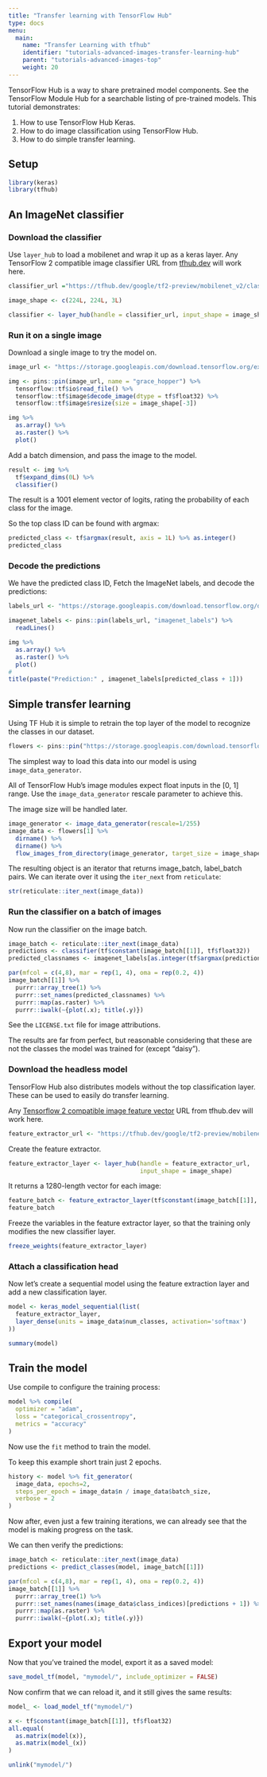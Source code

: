 ```yaml
---
title: "Transfer learning with TensorFlow Hub"
type: docs
menu:
  main:
    name: "Transfer Learning with tfhub"
    identifier: "tutorials-advanced-images-transfer-learning-hub"
    parent: "tutorials-advanced-images-top"
    weight: 20
---
```


TensorFlow Hub is a way to share pretrained model components. See the TensorFlow Module Hub for a searchable listing of pre-trained models. This tutorial demonstrates:

1. How to use TensorFlow Hub Keras.
2. How to do image classification using TensorFlow Hub.
3. How to do simple transfer learning.

## Setup

```r
library(keras)
library(tfhub)
```

## An ImageNet classifier

### Download the classifier

Use `layer_hub` to load a mobilenet and wrap it up as a keras layer. Any TensorFlow 2 compatible image classifier URL from [tfhub.dev](https://tfhub.dev) will work here.

```r
classifier_url ="https://tfhub.dev/google/tf2-preview/mobilenet_v2/classification/2"

image_shape <- c(224L, 224L, 3L)

classifier <- layer_hub(handle = classifier_url, input_shape = image_shape)
```

### Run it on a single image

Download a single image to try the model on.

```r
image_url <- "https://storage.googleapis.com/download.tensorflow.org/example_images/grace_hopper.jpg"

img <- pins::pin(image_url, name = "grace_hopper") %>%
  tensorflow::tf$io$read_file() %>% 
  tensorflow::tf$image$decode_image(dtype = tf$float32) %>% 
  tensorflow::tf$image$resize(size = image_shape[-3])
```

```r
img %>% 
  as.array() %>% 
  as.raster() %>% 
  plot()
```

Add a batch dimension, and pass the image to the model.

```r
result <- img %>% 
  tf$expand_dims(0L) %>% 
  classifier()
```

The result is a 1001 element vector of logits, rating the probability of each class for the image.

So the top class ID can be found with argmax:

```r
predicted_class <- tf$argmax(result, axis = 1L) %>% as.integer()
predicted_class
```

### Decode the predictions

We have the predicted class ID, Fetch the ImageNet labels, and decode the predictions:

```r
labels_url <- "https://storage.googleapis.com/download.tensorflow.org/data/ImageNetLabels.txt"

imagenet_labels <- pins::pin(labels_url, "imagenet_labels") %>% 
  readLines()
```

```r
img %>% 
  as.array() %>% 
  as.raster() %>% 
  plot()
# 
title(paste("Prediction:" , imagenet_labels[predicted_class + 1]))
```

## Simple transfer learning

Using TF Hub it is simple to retrain the top layer of the model to recognize the classes in our dataset.

```r
flowers <- pins::pin("https://storage.googleapis.com/download.tensorflow.org/example_images/flower_photos.tgz", "flower_photos")
```

The simplest way to load this data into our model is using `image_data_generator`.

All of TensorFlow Hub's image modules expect float inputs in the [0, 1] range. Use the `image_data_generator` rescale parameter to achieve this.

The image size will be handled later.

```r
image_generator <- image_data_generator(rescale=1/255)
image_data <- flowers[1] %>% 
  dirname() %>% 
  dirname() %>% 
  flow_images_from_directory(image_generator, target_size = image_shape[-3])
```

The resulting object is an iterator that returns image_batch, label_batch pairs.
We can iterate over it using the `iter_next` from `reticulate`:

```r
str(reticulate::iter_next(image_data))
```

### Run the classifier on a batch of images

Now run the classifier on the image batch.

```r
image_batch <- reticulate::iter_next(image_data)
predictions <- classifier(tf$constant(image_batch[[1]], tf$float32))
predicted_classnames <- imagenet_labels[as.integer(tf$argmax(predictions, axis = 1L) + 1L)]
```

```r
par(mfcol = c(4,8), mar = rep(1, 4), oma = rep(0.2, 4))
image_batch[[1]] %>% 
  purrr::array_tree(1) %>%
  purrr::set_names(predicted_classnames) %>% 
  purrr::map(as.raster) %>%
  purrr::iwalk(~{plot(.x); title(.y)})
```

See the `LICENSE.txt` file for image attributions.

The results are far from perfect, but reasonable considering that these are not the classes the model was trained for (except "daisy").

### Download the headless model

TensorFlow Hub also distributes models without the top classification layer. These can be used to easily do transfer learning.

Any [Tensorflow 2 compatible image feature vector](https://tfhub.dev/s?module-type=image-feature-vector&q=tf2) URL from tfhub.dev will work here.

```r
feature_extractor_url <- "https://tfhub.dev/google/tf2-preview/mobilenet_v2/feature_vector/2"
```

Create the feature extractor.

```r
feature_extractor_layer <- layer_hub(handle = feature_extractor_url, 
                                     input_shape = image_shape)
```

It returns a 1280-length vector for each image:

```r
feature_batch <- feature_extractor_layer(tf$constant(image_batch[[1]], tf$float32))
feature_batch
```

Freeze the variables in the feature extractor layer, so that the training only modifies the new classifier layer.

```r
freeze_weights(feature_extractor_layer)
```

### Attach a classification head

Now let's create a sequential model using the feature extraction layer and add a new classification layer.

```r
model <- keras_model_sequential(list(
  feature_extractor_layer,
  layer_dense(units = image_data$num_classes, activation='softmax')
))

summary(model)
```

## Train the model

Use compile to configure the training process:

```r
model %>% compile(
  optimizer = "adam",
  loss = "categorical_crossentropy",
  metrics = "accuracy"
)
```

Now use the `fit` method to train the model.

To keep this example short train just 2 epochs. 

```r
history <- model %>% fit_generator(
  image_data, epochs=2, 
  steps_per_epoch = image_data$n / image_data$batch_size,
  verbose = 2
)
```

Now after, even just a few training iterations, we can already see that the model is making progress on the task.

We can then verify the predictions:

```r
image_batch <- reticulate::iter_next(image_data)
predictions <- predict_classes(model, image_batch[[1]])

par(mfcol = c(4,8), mar = rep(1, 4), oma = rep(0.2, 4))
image_batch[[1]] %>% 
  purrr::array_tree(1) %>%
  purrr::set_names(names(image_data$class_indices)[predictions + 1]) %>% 
  purrr::map(as.raster) %>%
  purrr::iwalk(~{plot(.x); title(.y)})
```

## Export your model

Now that you've trained the model, export it as a saved model:

```r
save_model_tf(model, "mymodel/", include_optimizer = FALSE)
```

Now confirm that we can reload it, and it still gives the same results:

```r
model_ <- load_model_tf("mymodel/")
```

```r
x <- tf$constant(image_batch[[1]], tf$float32)
all.equal(
  as.matrix(model(x)),
  as.matrix(model_(x))
)
```

```r
unlink("mymodel/")
```

